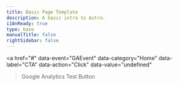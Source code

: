 ```yaml
---
title: Basic Page Template
description: A basic intro to Astro.
i18nReady: true
type: base
manualTitle: false
rightSidebar: false
---
```


<a 
  href="#" 
  data-event="GAEvent" 
  data-category="Home" 
  data-label="CTA" 
  data-action="Click" 
  data-value="undefined"
>Google Analytics Test Button</a>

